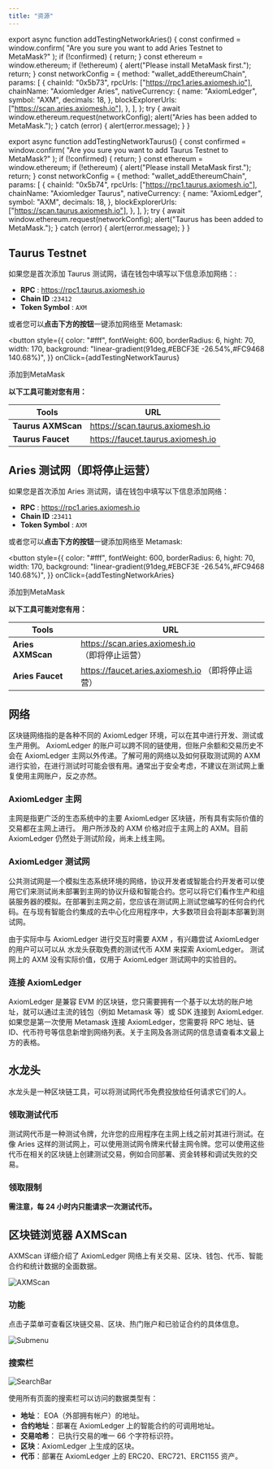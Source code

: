 ```yaml
---
title: "资源"
---
```


export async function addTestingNetworkAries() {
  const confirmed = window.confirm(
    "Are you sure you want to add Aries Testnet to MetaMask?"
  );
  if (!confirmed) {
    return;
  }
  const ethereum = window.ethereum;
  if (!ethereum) {
    alert("Please install MetaMask first.");
    return;
  }
  const networkConfig = {
    method: "wallet_addEthereumChain",
    params: [
      {
        chainId: "0x5b73",
        rpcUrls: ["https://rpc1.aries.axiomesh.io"],
        chainName: "Axiomledger Aries",
        nativeCurrency: {
          name: "AxiomLedger",
          symbol: "AXM",
          decimals: 18,
        },
        blockExplorerUrls: ["https://scan.aries.axiomesh.io"],
      },
    ],
  };
  try {
    await window.ethereum.request(networkConfig);
    alert("Aries has been added to MetaMask.");
  } catch (error) {
    alert(error.message);
  }
}

export async function addTestingNetworkTaurus() {
  const confirmed = window.confirm(
    "Are you sure you want to add Taurus Testnet to MetaMask?"
  );
  if (!confirmed) {
    return;
  }
  const ethereum = window.ethereum;
  if (!ethereum) {
    alert("Please install MetaMask first.");
    return;
  }
  const networkConfig = {
    method: "wallet_addEthereumChain",
    params: [
      {
        chainId: "0x5b74",
        rpcUrls: ["https://rpc1.taurus.axiomesh.io"],
        chainName: "Axiomledger Taurus",
        nativeCurrency: {
          name: "AxiomLedger",
          symbol: "AXM",
          decimals: 18,
        },
        blockExplorerUrls: ["https://scan.taurus.axiomesh.io"],
      },
    ],
  };
  try {
    await window.ethereum.request(networkConfig);
    alert("Taurus has been added to MetaMask.");
  } catch (error) {
    alert(error.message);
  }
}

## Taurus Testnet

如果您是首次添加 Taurus 测试网，请在钱包中填写以下信息添加网络：:

- **RPC** : https://rpc1.taurus.axiomesh.io
- **Chain ID** :`23412`
- **Token Symbol** : `AXM`

或者您可以**点击下方的按钮**一键添加网络至 Metamask:

<button
  style={{
    color: "#fff",
    fontWeight: 600,
    borderRadius: 6,
    hight: 70,
    width: 170,
    background: "linear-gradient(91deg,#EBCF3E -26.54%,#FC9468 140.68%)",
  }}
  onClick={addTestingNetworkTaurus}
>
  添加到MetaMask
</button>

**以下工具可能对您有用：**

| **Tools**          | **URL**                           |
| ------------------ | --------------------------------- |
| **Taurus AXMScan** | https://scan.taurus.axiomesh.io   |
| **Taurus Faucet**  | https://faucet.taurus.axiomesh.io |

## Aries 测试网（即将停止运营）

如果您是首次添加 Aries 测试网，请在钱包中填写以下信息添加网络：

- **RPC** : https://rpc1.aries.axiomesh.io
- **Chain ID** :`23411`
- **Token Symbol** : `AXM`

或者您可以**点击下方的按钮**一键添加网络至 Metamask:

<button
  style={{
    color: "#fff",
    fontWeight: 600,
    borderRadius: 6,
    hight: 70,
    width: 170,
    background: "linear-gradient(91deg,#EBCF3E -26.54%,#FC9468 140.68%)",
  }}
  onClick={addTestingNetworkAries}
>
  添加到MetaMask
</button>

**以下工具可能对您有用：**

| **Tools**         | **URL**                                           |
| ----------------- | ------------------------------------------------- |
| **Aries AXMScan** | https://scan.aries.axiomesh.io （即将停止运营）   |
| **Aries Faucet**  | https://faucet.aries.axiomesh.io （即将停止运营） |

## 网络

区块链网络指的是各种不同的 AxiomLedger 环境，可以在其中进行开发、测试或生产用例。
AxiomLedger 的账户可以跨不同的链使用，但账户余额和交易历史不会在 AxiomLedger 主网以外传递。了解可用的网络以及如何获取测试网的 AXM 进行实验，在进行测试时可能会很有用。通常出于安全考虑，不建议在测试网上重复使用主网账户，反之亦然。

### AxiomLedger 主网

主网是指更广泛的生态系统中的主要 AxiomLedger 区块链，所有具有实际价值的交易都在主网上进行。
用户所涉及的 AXM 价格对应于主网上的 AXM。目前 AxiomLedger 仍然处于测试阶段，尚未上线主网。

### AxiomLedger 测试网

公共测试网是一个模拟生态系统环境的网络，协议开发者或智能合约开发者可以使用它们来测试尚未部署到主网的协议升级和智能合约。您可以将它们看作生产和组装服务器的模拟。在部署到主网之前，您应该在测试网上测试您编写的任何合约代码。在与现有智能合约集成的去中心化应用程序中，大多数项目会将副本部署到测试网。

由于实际中与 AxiomLedger 进行交互时需要 AXM ，有兴趣尝试 AxiomLedger 的用户可以可以从 水龙头获取免费的测试代币 AXM 来探索 AxiomLedger。 测试网上的 AXM 没有实际价值，仅用于 AxiomLedger 测试网中的实验目的。

### 连接 AxiomLedger

AxiomLedger 是兼容 EVM 的区块链，您只需要拥有一个基于以太坊的账户地址，就可以通过主流的钱包（例如 Metamask 等）或 SDK 连接到 AxiomLedger.如果您是第一次使用 Metamask 连接 AxiomLedger，您需要将 RPC 地址、链 ID、代币符号等信息新增到网络列表。关于主网及各测试网的信息请查看本文最上方的表格。

## 水龙头

水龙头是一种区块链工具，可以将测试网代币免费投放给任何请求它们的人。

### 领取测试代币

测试网代币是一种测试令牌，允许您的应用程序在主网上线之前对其进行测试。在像 Aries 这样的测试网上，可以使用测试网令牌来代替主网令牌。您可以使用这些代币在相关的区块链上创建测试交易，例如合同部署、资金转移和调试失败的交易。

### 领取限制

**需注意，每 24 小时内只能请求一次测试代币。**

## 区块链浏览器 AXMScan

AXMScan 详细介绍了 AxiomLedger 网络上有关交易、区块、钱包、代币、智能合约和统计数据的全面数据。

![AXMScan](/zh/images/getting-started/AXMScan1.png)

### 功能

点击子菜单可查看区块链交易、区块、热门账户和已验证合约的具体信息。

![Submenu](/zh/images/getting-started/SubMenu1.png)

### 搜索栏

![SearchBar](/zh/images/getting-started/SearchBar1.png)

使用所有页面的搜索栏可以访问的数据类型有：

- **地址**： EOA（外部拥有帐户）的地址。
- **合约地址**：部署在 AxiomLedger 上的智能合约的可调用地址。
- **交易哈希**： 已执行交易的唯一 66 个字符标识符。
- **区块**：AxiomLedger 上生成的区块。
- **代币**：部署在 AxiomLedger 上的 ERC20、ERC721、ERC1155 资产。
